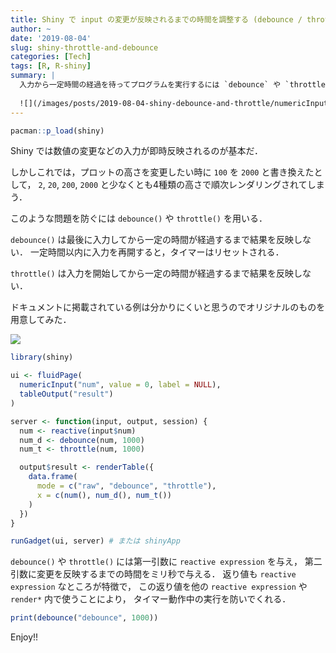 ```yaml
---
title: Shiny で input の変更が反映されるまでの時間を調整する (debounce / throttle)
author: ~
date: '2019-08-04'
slug: shiny-throttle-and-debounce
categories: [Tech]
tags: [R, R-shiny]
summary: |
  入力から一定時間の経過を待ってプログラムを実行するには `debounce` や `throttle` を使う．
  
  ![](/images/posts/2019-08-04-shiny-debounce-and-throttle/numericInput.gif)
---
```


```r
pacman::p_load(shiny)
```


Shiny では数値の変更などの入力が即時反映されるのが基本だ．

しかしこれでは，プロットの高さを変更したい時に `100` を `2000` と書き換えたとして，
`2`, `20`, `200`, `2000` と少なくとも4種類の高さで順次レンダリングされてしまう．

このような問題を防ぐには `debounce()` や `throttle()` を用いる．

`debounce()` は最後に入力してから一定の時間が経過するまで結果を反映しない．
一定時間以内に入力を再開すると，タイマーはリセットされる．

`throttle()` は入力を開始してから一定の時間が経過するまで結果を反映しない．

ドキュメントに掲載されている例は分かりにくいと思うのでオリジナルのものを用意してみた．

![](/images/posts/2019-08-04-shiny-debounce-and-throttle/numericInput.gif)

```r
library(shiny)

ui <- fluidPage(
  numericInput("num", value = 0, label = NULL),
  tableOutput("result")
)

server <- function(input, output, session) {
  num <- reactive(input$num)
  num_d <- debounce(num, 1000)
  num_t <- throttle(num, 1000)

  output$result <- renderTable({
    data.frame(
      mode = c("raw", "debounce", "throttle"),
      x = c(num(), num_d(), num_t())
    )
  })
}

runGadget(ui, server) # または shinyApp
```

`debounce()` や `throttle()` には第一引数に `reactive expression` を与え，
第二引数に変更を反映するまでの時間をミリ秒で与える．
返り値も `reactive expression` なところが特徴で，
この返り値を他の `reactive expression` や `render*` 内で使うことにより，
タイマー動作中の実行を防いでくれる．

```r
print(debounce("debounce", 1000))
```

Enjoy!!

